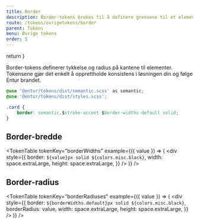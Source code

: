 ```yaml
---
title: Border
description: Border-tokens brukes til å definere grensene til et element i CSS.
route: /tokens/ovrigetokens/border
parent: Tokens
menu: Øvrige tokens
order: 5
---
```



  return <SEO title={props.pageContext.frontmatter.title} description={props.pageContext.frontmatter.description} pathname={props.pageContext.frontmatter.route} />
}

<PageHeader/>

Border-tokens definerer tykkelse og radius på kantene til elementer. Tokensene gjør det enkelt å opprettholde konsistens i løsningen din og følge Entur brandet.


```css
@use '@entur/tokens/dist/semantic.scss' as semantic;
@use '@entur/tokens/dist/styles.scss';

.card {
    border: semantic.$stroke-accent $border-widths-default solid;
}
```

##  Border-bredde

<TokenTable
  tokenKey="borderWidths"
  example={({ value }) => (
    <div
      style={{
        border: `${value}px solid ${colors.misc.black}`,
        width: space.extraLarge,
        height: space.extraLarge,
      }}
    />
  )}
/>

## Border-radius

<TokenTable
  tokenKey="borderRadiuses"
  example={({ value }) => (
    <div
      style={{
        border: `${borderWidths.default}px solid ${colors.misc.black}`,
        borderRadius: value,
        width: space.extraLarge,
        height: space.extraLarge,
      }}
    />
  )}
/>
